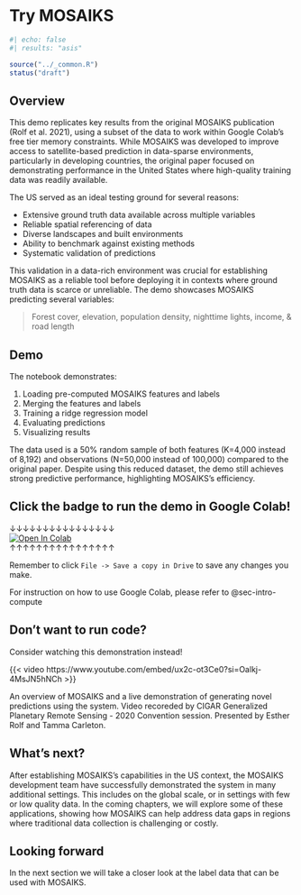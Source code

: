 
# Try MOSAIKS {#sec-mosaiks-demo-1}

```r
#| echo: false
#| results: "asis"

source("../_common.R")
status("draft")
```

## Overview

This demo replicates key results from the original MOSAIKS publication (Rolf et al. 2021), using a subset of the data to work within Google Colab's free tier memory constraints. While MOSAIKS was developed to improve access to satellite-based prediction in data-sparse environments, particularly in developing countries, the original paper focused on demonstrating performance in the United States where high-quality training data was readily available.

The US served as an ideal testing ground for several reasons:

- Extensive ground truth data available across multiple variables
- Reliable spatial referencing of data
- Diverse landscapes and built environments
- Ability to benchmark against existing methods
- Systematic validation of predictions

This validation in a data-rich environment was crucial for establishing MOSAIKS as a reliable tool before deploying it in contexts where ground truth data is scarce or unreliable. The demo showcases MOSAIKS predicting several variables:

> Forest cover, elevation, population density, nighttime lights, income, & road length

## Demo 

The notebook demonstrates:

1. Loading pre-computed MOSAIKS features and labels
2. Merging the features and labels
3. Training a ridge regression model
4. Evaluating predictions
5. Visualizing results

The data used is a 50% random sample of both features (K=4,000 instead of 8,192) and observations (N=50,000 instead of 100,000) compared to the original paper. Despite using this reduced dataset, the demo still achieves strong predictive performance, highlighting MOSAIKS's efficiency.

:::{.callout-note}
# Click the badge to run the demo in Google Colab!

&darr;&darr;&darr;&darr;&darr;&darr;&darr;&darr;&darr;&darr;&darr;&darr;&darr;&darr;&darr;&darr;   
[![Open In Colab](https://colab.research.google.com/assets/colab-badge.svg)](https://colab.research.google.com/github/cullen-molitor/MOSAIKS-Training-Manual/blob/main/notebooks/demo/01-Rolf_et_al_2021_demo.ipynb)  
&uarr;&uarr;&uarr;&uarr;&uarr;&uarr;&uarr;&uarr;&uarr;&uarr;&uarr;&uarr;&uarr;&uarr;&uarr;&uarr;    

Remember to click `File -> Save a copy in Drive` to save any changes you make.
:::

For instruction on how to use Google Colab, please refer to @sec-intro-compute

## Don't want to run code?

Consider watching this demonstration instead!

::: {#fig-demo}

{{< video https://www.youtube.com/embed/ux2c-ot3Ce0?si=Oalkj-4MsJN5hNCh >}}

An overview of MOSAIKS and a live demonstration of generating novel predictions using the system. Video recoreded by CIGAR Generalized Planetary Remote Sensing - 2020 Convention session. Presented by Esther Rolf and Tamma Carleton.
:::

## What's next? 

After establishing MOSAIKS's capabilities in the US context, the MOSAIKS development team have successfully demonstrated the system in many additional settings. This includes on the global scale, or in settings with few or low quality data. In the coming chapters, we will explore some of these applications, showing how MOSAIKS can help address data gaps in regions where traditional data collection is challenging or costly.

::: {.callout-note}
# Looking forward

In the next section we will take a closer look at the label data that can be used with MOSAIKS. 
:::
